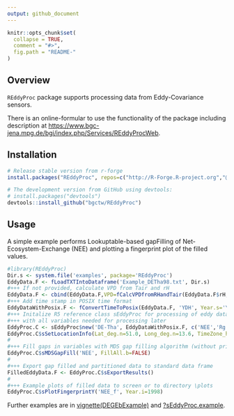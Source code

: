 ```yaml
---
output: github_document
---
```


<!-- 
README.md is generated from README.Rmd. Please edit that file
knitr::knit("README.Rmd") 
-->


```r
knitr::opts_chunk$set(
  collapse = TRUE,
  comment = "#>",
  fig.path = "README-"
)
```

<!-- 
[![CRAN_Status_Badge](http://www.r-pkg.org/badges/version/logitnorm)](http://cran.r-project.org/package=logitnorm)
-->



## Overview

`REddyProc` package supports processing data from Eddy-Covariance sensors.

There is an online-formular to use the functionality of the package including
description at
<https://www.bgc-jena.mpg.de/bgi/index.php/Services/REddyProcWeb>.

## Installation
```r
# Release stable version from r-forge
install.packages("REddyProc", repos=c("http://R-Forge.R-project.org","@CRAN@"), type="source")

# The development version from GitHub using devtools:
# install.packages("devtools")
devtools::install_github("bgctw/REddyProc")
```

## Usage

A simple example performs Lookuptable-based gapFilling of
Net-Ecosystem-Exchange (NEE) and plotting a fingerprint plot of the filled
values.
 
```r
#library(REddyProc)
Dir.s <- system.file('examples', package='REddyProc')
EddyData.F <- fLoadTXTIntoDataframe('Example_DETha98.txt', Dir.s)
#+++ If not provided, calculate VPD from Tair and rH
EddyData.F <- cbind(EddyData.F,VPD=fCalcVPDfromRHandTair(EddyData.F$rH, EddyData.F$Tair))
#+++ Add time stamp in POSIX time format
EddyDataWithPosix.F <- fConvertTimeToPosix(EddyData.F, 'YDH', Year.s='Year', Day.s='DoY', Hour.s='Hour')
#+++ Initalize R5 reference class sEddyProc for processing of eddy data
#+++ with all variables needed for processing later
EddyProc.C <- sEddyProc$new('DE-Tha', EddyDataWithPosix.F, c('NEE','Rg','Tair','VPD', 'Ustar'))
EddyProc.C$sSetLocationInfo(Lat_deg.n=51.0, Long_deg.n=13.6, TimeZone_h.n=1)  #Location of DE-Tharandt
#
#+++ Fill gaps in variables with MDS gap filling algorithm (without prior ustar filtering)
EddyProc.C$sMDSGapFill('NEE', FillAll.b=FALSE)
#
#+++ Export gap filled and partitioned data to standard data frame
FilledEddyData.F <- EddyProc.C$sExportResults()
#
#+++ Example plots of filled data to screen or to directory \plots
EddyProc.C$sPlotFingerprintY('NEE_f', Year.i=1998)
```

Further examples are in
[vignette(DEGEbExample)](https://github.com/bgctw/REddyProc/blob/master/vignettes/DEGebExample.md)
and
[?sEddyProc.example](https://github.com/bgctw/REddyProc/blob/master/R/Example.R).

